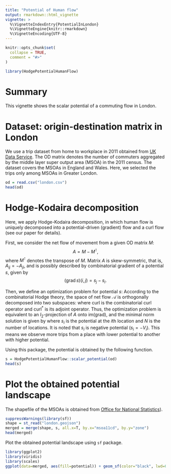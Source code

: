 ```yaml
---
title: "Potential of Human flow"
output: rmarkdown::html_vignette
vignette: >
  %\VignetteIndexEntry{PotentialInLondon}
  %\VignetteEngine{knitr::rmarkdown}
  %\VignetteEncoding{UTF-8}
---
```


```r
knitr::opts_chunk$set(
  collapse = TRUE,
  comment = "#>"
)
```

```r
library(HodgePotentialHumanFlow)
```

# Summary
This vignette shows the scalar potential of a commuting flow in London.

# Dataset: origin-destination matrix in London
We use a trip dataset from home to workplace in 2011 obtained from [UK Data Service](http://www.nomisweb.co.uk/census/2011/wu03EW).
The OD matrix denotes the number of commuters aggregated by the middle layer super output area (MSOA) in the 2011 census.
The dataset covers the MSOAs in England and Wales.
Here, we selected the trips only among MSOAs in Greater London.
```r
od = read.csv("london.csv") 
head(od)
```

# Hodge-Kodaira decomposition
Here, we apply Hodge-Kodaira decomposition, in which human flow is uniquely decomposed into a potential-driven (gradient) flow and a curl flow (see our paper for details).

First, we consider the net flow of movement from a given  OD matrix $M$:
$$
  A = M - M^{\intercal}, \label{eq:netflow}
$$
where $M^{\intercal}$ denotes the transpose of $M$.
Matrix $A$ is skew-symmetric, that is, $A_{ij} = - A_{ji}$,
and is possibly described by combinatorial gradient of a potential $s$, given by
$$
  (\text{grad}\, s)(i, j) =  s_j-s_i.
$$

Then, we define an optimization problem for potential $s$:
\begin{equation}
  \min_s  \lVert   \text{grad}\ s - A \rVert_2 = \min_s \left[ \sum_{i,j} \left[ (s_j - s_i) - A_{ij} \right]^2 \right]. \label{eq:optimization_problem}
\end{equation}
According to the combinatorial Hodge theory, the space of net flow $\mathcal{A}$ is orthogonally decomposed into two subspaces:
\begin{equation} 
  \mathcal{A}  = \text{im}(\text{grad})  \oplus \text{im}(\text{curl}^*),
\end{equation}
where $\text{curl}$ is the combinatorial curl operator and $\text{curl}^*$ is its adjoint operator.
Thus, the optimization problem is equivalent to an $l_2$-projection of $A$ onto im(grad),
and the minimal norm solution is given by
\begin{equation}
  s_i = -\frac{1}{N} \text{div} A = - \frac{1}{N} \sum_{j=1}^N A_{ij}, \label{eq:potential}
\end{equation}
where $s_i$ is the potential at the $i$th location and $N$ is the number of locations. 
It is noted that $s_i$ is negative potential ($s_i=-V_i$).
This means we observe more trips from a place with lower potential to another with higher potential.

Using this package, the potential is obtained by the following function.
```r
s = HodgePotentialHumanFlow::scalar_potential(od)
head(s)
```

# Plot the obtained potential landscape 
The shapefile of the MSOAs is obtained from [Office for National Statistics](https://data.gov.uk/dataset/2cf1f346-2f74-4c06-bd4b-30d7e4df5ae7/middle-layer-super-output-area-msoa-boundaries)).

```r
suppressWarnings(library(sf))
shape = st_read("london.geojson") 
merged = merge(shape, s, all.x=T, by.x="msoa11cd", by.y="zone")
head(merged)
```

Plot the obtained potential landscape using ```sf``` package.
```r
library(ggplot2)
library(viridis)
library(scales)
ggplot(data=merged, aes(fill=potential)) + geom_sf(color="black", lwd=0.2)  + scale_fill_viridis_c(option="viridis", trans=modulus_trans(0)) + theme_bw() + theme(axis.title = element_blank(), axis.ticks = element_blank(), axis.text = element_blank(),panel.grid.major = element_line(colour = "transparent"))
```
